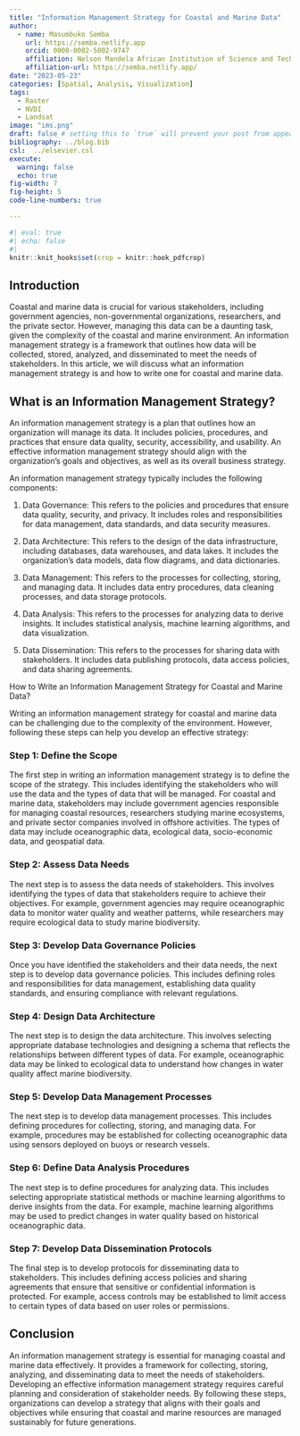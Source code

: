 ```yaml
---
title: "Information Management Strategy for Coastal and Marine Data"
author: 
  - name: Masumbuko Semba
    url: https://semba.netlify.app
    orcid: 0000-0002-5002-9747
    affiliation: Nelson Mandela African Institution of Science and Technology
    affiliation-url: https://semba.netlify.app/ 
date: "2023-05-23"
categories: [Spatial, Analysis, Visualization]
tags: 
  - Raster
  - NVDI
  - Landsat
image: "ims.png"
draft: false # setting this to `true` will prevent your post from appearing on your listing page until you're ready!
bibliography: ../blog.bib
csl:  ../elsevier.csl
execute: 
  warning: false
  echo: true
fig-width: 7
fig-height: 5
code-line-numbers: true

---
```


<!-- Google tag (gtag.js) -->
<script async src="https://www.googletagmanager.com/gtag/js?id=G-XCGZZVKFDT"></script>
<script>
  window.dataLayer = window.dataLayer || [];
  function gtag(){dataLayer.push(arguments);}
  gtag('js', new Date());

  gtag('config', 'G-XCGZZVKFDT');
</script>

```r
#| eval: true
#| echo: false
#| 
knitr::knit_hooks$set(crop = knitr::hook_pdfcrop)

```

## Introduction
Coastal and marine data is crucial for various stakeholders, including government agencies, non-governmental organizations, researchers, and the private sector. However, managing this data can be a daunting task, given the complexity of the coastal and marine environment. An information management strategy is a framework that outlines how data will be collected, stored, analyzed, and disseminated to meet the needs of stakeholders. In this article, we will discuss what an information management strategy is and how to write one for coastal and marine data.

## What is an Information Management Strategy?

An information management strategy is a plan that outlines how an organization will manage its data. It includes policies, procedures, and practices that ensure data quality, security, accessibility, and usability. An effective information management strategy should align with the organization's goals and objectives, as well as its overall business strategy.

An information management strategy typically includes the following components:

1. Data Governance: This refers to the policies and procedures that ensure data quality, security, and privacy. It includes roles and responsibilities for data management, data standards, and data security measures.

2. Data Architecture: This refers to the design of the data infrastructure, including databases, data warehouses, and data lakes. It includes the organization's data models, data flow diagrams, and data dictionaries.

3. Data Management: This refers to the processes for collecting, storing, and managing data. It includes data entry procedures, data cleaning processes, and data storage protocols.

4. Data Analysis: This refers to the processes for analyzing data to derive insights. It includes statistical analysis, machine learning algorithms, and data visualization.

5. Data Dissemination: This refers to the processes for sharing data with stakeholders. It includes data publishing protocols, data access policies, and data sharing agreements.

How to Write an Information Management Strategy for Coastal and Marine Data?

Writing an information management strategy for coastal and marine data can be challenging due to the complexity of the environment. However, following these steps can help you develop an effective strategy:

### Step 1: Define the Scope

The first step in writing an information management strategy is to define the scope of the strategy. This includes identifying the stakeholders who will use the data and the types of data that will be managed. For coastal and marine data, stakeholders may include government agencies responsible for managing coastal resources, researchers studying marine ecosystems, and private sector companies involved in offshore activities. The types of data may include oceanographic data, ecological data, socio-economic data, and geospatial data.

### Step 2: Assess Data Needs

The next step is to assess the data needs of stakeholders. This involves identifying the types of data that stakeholders require to achieve their objectives. For example, government agencies may require oceanographic data to monitor water quality and weather patterns, while researchers may require ecological data to study marine biodiversity.

### Step 3: Develop Data Governance Policies

Once you have identified the stakeholders and their data needs, the next step is to develop data governance policies. This includes defining roles and responsibilities for data management, establishing data quality standards, and ensuring compliance with relevant regulations.

### Step 4: Design Data Architecture

The next step is to design the data architecture. This involves selecting appropriate database technologies and designing a schema that reflects the relationships between different types of data. For example, oceanographic data may be linked to ecological data to understand how changes in water quality affect marine biodiversity.

### Step 5: Develop Data Management Processes

The next step is to develop data management processes. This includes defining procedures for collecting, storing, and managing data. For example, procedures may be established for collecting oceanographic data using sensors deployed on buoys or research vessels.

### Step 6: Define Data Analysis Procedures

The next step is to define procedures for analyzing data. This includes selecting appropriate statistical methods or machine learning algorithms to derive insights from the data. For example, machine learning algorithms may be used to predict changes in water quality based on historical oceanographic data.

### Step 7: Develop Data Dissemination Protocols

The final step is to develop protocols for disseminating data to stakeholders. This includes defining access policies and sharing agreements that ensure that sensitive or confidential information is protected. For example, access controls may be established to limit access to certain types of data based on user roles or permissions.

## Conclusion

An information management strategy is essential for managing coastal and marine data effectively. It provides a framework for collecting, storing, analyzing, and disseminating data to meet the needs of stakeholders. Developing an effective information management strategy requires careful planning and consideration of stakeholder needs. By following these steps, organizations can develop a strategy that aligns with their goals and objectives while ensuring that coastal and marine resources are managed sustainably for future generations.

<!-- ## Cited sources -->
